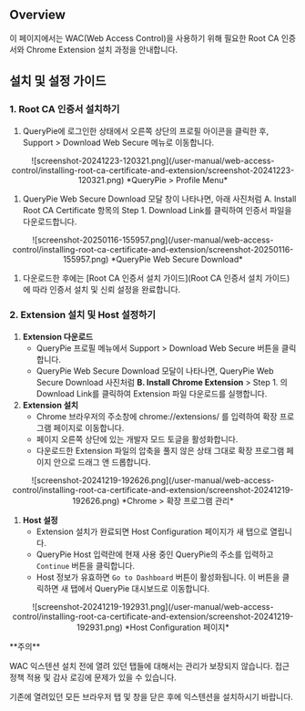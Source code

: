 
## Overview

이 페이지에서는 WAC(Web Access Control)을 사용하기 위해 필요한 Root CA 인증서와 Chrome Extension 설치 과정을 안내합니다.


## 설치 및 설정 가이드

### 1. Root CA 인증서 설치하기

1. QueryPie에 로그인한 상태에서 오른쪽 상단의 프로필 아이콘을 클릭한 후, Support &gt; Download Web Secure 메뉴로 이동합니다.
<p align="center">
![screenshot-20241223-120321.png](/user-manual/web-access-control/installing-root-ca-certificate-and-extension/screenshot-20241223-120321.png)
*QueryPie &gt; Profile Menu*
</p>

1. QueryPie Web Secure Download 모달 창이 나타나면, 아래 사진처럼 A. Install Root CA Certificate 항목의 Step 1. Download Link를 클릭하여 인증서 파일을 다운로드합니다.
<p align="center">
![screenshot-20250116-155957.png](/user-manual/web-access-control/installing-root-ca-certificate-and-extension/screenshot-20250116-155957.png)
*QueryPie Web Secure Download*
</p>

1. 다운로드한 후에는 [Root CA 인증서 설치 가이드](Root CA 인증서 설치 가이드)에 따라 인증서 설치 및 신뢰 설정을 완료합니다.

### 2. Extension 설치 및 Host 설정하기

1.  **Extension 다운로드** 
    * QueryPie 프로필 메뉴에서 Support &gt; Download Web Secure 버튼을 클릭합니다.
    * QueryPie Web Secure Download 모달이 나타나면, QueryPie Web Secure Download 사진처럼  **B. Install Chrome Extension**  &gt; Step 1. 의 Download Link를 클릭하여 Extension 파일 다운로드를 실행합니다.
2.  **Extension 설치** 
    * Chrome 브라우저의 주소창에 chrome://extensions/ 를 입력하여 확장 프로그램 페이지로 이동합니다.
    * 페이지 오른쪽 상단에 있는 개발자 모드 토글을 활성화합니다.
    * 다운로드한 Extension 파일의 압축을 풀지 않은 상태 그대로 확장 프로그램 페이지 안으로 드래그 앤 드롭합니다.
<p align="center">
![screenshot-20241219-192626.png](/user-manual/web-access-control/installing-root-ca-certificate-and-extension/screenshot-20241219-192626.png)
*Chrome &gt; 확장 프로그램 관리*
</p>

1.  **Host 설정** 
    * Extension 설치가 완료되면 Host Configuration 페이지가 새 탭으로 열립니다.
    * QueryPie Host 입력란에 현재 사용 중인 QueryPie의 주소를 입력하고 `Continue` 버튼을 클릭합니다.
    * Host 정보가 유효하면 `Go to Dashboard` 버튼이 활성화됩니다. 이 버튼을 클릭하면 새 탭에서 QueryPie 대시보드로 이동합니다.
<p align="center">
![screenshot-20241219-192931.png](/user-manual/web-access-control/installing-root-ca-certificate-and-extension/screenshot-20241219-192931.png)
*Host Configuration 페이지*
</p>

<Callout type="important">
**주의**

WAC 익스텐션 설치 전에 열려 있던 탭들에 대해서는 관리가 보장되지 않습니다. 접근 정책 적용 및 감사 로깅에 문제가 있을 수 있습니다.

기존에 열려있던 모든 브라우저 탭 및 창을 닫은 후에 익스텐션을 설치하시기 바랍니다.
</Callout>


